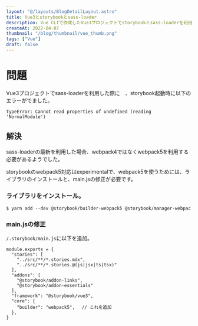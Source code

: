 ```yaml
---
layout: "@/layouts/BlogDetailLayout.astro"
title: Vue3とstorybookとsass-loader
description: Vue CLIで作成したVue3プロジェクトでstorybookとsass-loaderを利用した場合の問題解決
createAt: 2022-04-07
thumbnail: "/blog/thumbnail/vue_thumb.png"
tags: ["Vue"]
draft: false
---
```



# 問題

Vue3プロジェクトでsass-loaderを利用した際に　、storybook起動時に以下のエラーがでました。

```
TypeError: Cannot read properties of undefined (reading 'NormalModule')
```

## 解決

sass-loaderの最新を利用した場合、webpack4ではなくwebpack5を利用する必要があるようでした。

storybookのwebpack5対応はexperimentalで、webpack5を使うためには、ライブラリのインストールと、main.jsの修正が必要です。

### ライブラリをインストール。

```
$ yarn add --dev @storybook/builder-webpack5 @storybook/manager-webpac
```

### main.jsの修正

`/.storybook/main.js`に以下を追加。

```
module.exports = {
  "stories": [
    "../src/**/*.stories.mdx",
    "../src/**/*.stories.@(js|jsx|ts|tsx)"
  ],
  "addons": [
    "@storybook/addon-links",
    "@storybook/addon-essentials"
  ],
  "framework": "@storybook/vue3",
  "core": {
    "builder": "webpack5",　 // これを追加
  },
}
```
